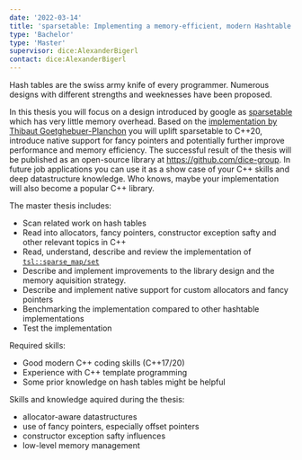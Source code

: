 ```yaml
---
date: '2022-03-14'
title: 'sparsetable: Implementing a memory-efficient, modern Hashtable'
type: 'Bachelor'
type: 'Master'
supervisor: dice:AlexanderBigerl
contact: dice:AlexanderBigerl
---
```


Hash tables are the swiss army knife of every programmer. Numerous designs with different strengths and weeknesses have been proposed. 

In this thesis you will focus on a design introduced by google as [sparsetable](https://smerity.com/articles/2015/google_sparsehash.html) which has very little memory overhead. 
Based on the [implementation by Thibaut Goetghebuer-Planchon](https://github.com/Tessil/sparse-map) you will uplift sparsetable to C++20, introduce native support for fancy pointers and potentially further improve performance and memory efficiency. 
The successful result of the thesis will be published as an open-source library at https://github.com/dice-group. In future job applications you can use it as a show case of your C++ skills and deep datastructure knowledge. Who knows, maybe your implementation will also become a popular C++ library. 

The master thesis includes:
* Scan related work on hash tables
* Read into allocators, fancy pointers, constructor exception safty and other relevant topics in C++
* Read, understand, describe and review the implementation of [`tsl::sparse_map/set`](https://github.com/Tessil/sparse-map)
* Describe and implement improvements to the library design and the memory aquisition strategy. 
* Describe and implement native support for custom allocators and fancy pointers
* Benchmarking the implementation compared to other hashtable implementations
* Test the implementation 

Required skills: 
* Good modern C++ coding skills (C++17/20)
* Experience with C++ template programming
* Some prior knowledge on hash tables might be helpful

Skills and knowledge aquired during the thesis:
* allocator-aware datastructures
* use of fancy pointers, especially offset pointers
* constructor exception safty influences 
* low-level memory management
